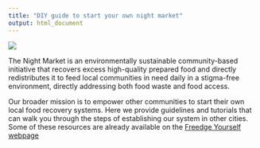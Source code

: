```yaml
---
title: "DIY guide to start your own night market"
output: html_document
---
```


</h4><div class="main-photo"><img src="photos/bike_apple.PNG"></div></h4>


The Night Market is an environmentally sustainable community-based initiative that recovers excess high-quality prepared food and directly redistributes it to feed local communities in need daily in a stigma-free environment, directly addressing both food waste and food access. 

Our broader mission is to empower other communities to start their own local food recovery systems. Here we provide guidelines and tutorials that can walk you through the steps of establishing our system in other cities. Some of these resources are already available on the [Freedge Yourself webpage](https://freedge.org/freedge-yourself/)
